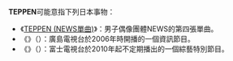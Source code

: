 '''TEPPEN'''可能意指下列日本事物：
* 《[[TEPPEN_(NEWS單曲)|TEPPEN (NEWS單曲)]]》：男子偶像團體NEWS的第四張單曲。
* 《{{link-ja|TEPPEN (資訊節目)|てっぺん!}}》（{{lang|ja|てっぺん}}）：廣島電視台於2006年時開播的一個資訊節目。
* 《{{link-ja|藝能界特技王決定戰 TEPPEN|芸能界特技王決定戦 TEPPEN}}》（{{lang|ja|芸能界特技王決定戦 TEPPEN}}）：富士電視台於2010年起不定期播出的一個綜藝特別節目。

{{disambig|cat=非中文名稱消歧義}}
